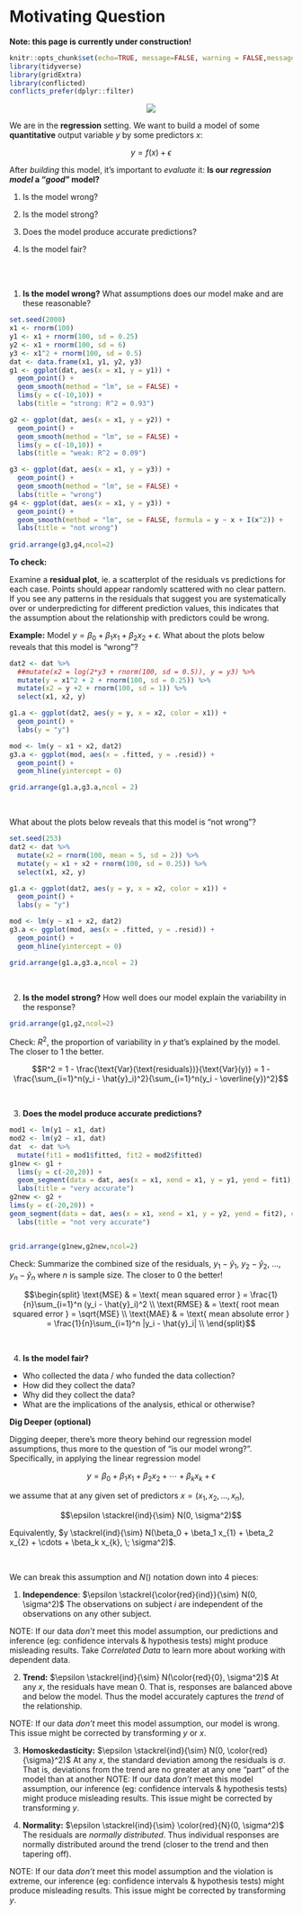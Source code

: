 # Motivating Question {.unnumbered}

**Note: this page is currently under construction!**

```r
knitr::opts_chunk$set(echo=TRUE, message=FALSE, warning = FALSE,message=FALSE)
library(tidyverse)
library(gridExtra)
library(conflicted)
conflicts_prefer(dplyr::filter)
```

<center><img src="images/MLdiagram1.jpg"/></center>

We are in the **regression** setting. We want to build a model of some
**quantitative** output variable $y$ by some predictors $x$:

$$y = f(x) + \epsilon$$

After *building* this model, it's important to *evaluate* it: **Is our
*regression model* a "*good*" model?**

1.  Is the model wrong?

2.  Is the model strong?

3.  Does the model produce accurate predictions?

4.  Is the model fair?


<br><br>

1. **Is the model wrong?** What assumptions does our model make and are these reasonable?

```r
set.seed(2000)
x1 <- rnorm(100)
y1 <- x1 + rnorm(100, sd = 0.25)
y2 <- x1 + rnorm(100, sd = 6)
y3 <- x1^2 + rnorm(100, sd = 0.5)
dat <- data.frame(x1, y1, y2, y3)
g1 <- ggplot(dat, aes(x = x1, y = y1)) + 
  geom_point() + 
  geom_smooth(method = "lm", se = FALSE) + 
  lims(y = c(-10,10)) + 
  labs(title = "strong: R^2 = 0.93")

g2 <- ggplot(dat, aes(x = x1, y = y2)) + 
  geom_point() + 
  geom_smooth(method = "lm", se = FALSE) + 
  lims(y = c(-10,10)) + 
  labs(title = "weak: R^2 = 0.09")

g3 <- ggplot(dat, aes(x = x1, y = y3)) + 
  geom_point() + 
  geom_smooth(method = "lm", se = FALSE) + 
  labs(title = "wrong")
g4 <- ggplot(dat, aes(x = x1, y = y3)) + 
  geom_point() + 
  geom_smooth(method = "lm", se = FALSE, formula = y ~ x + I(x^2)) + 
  labs(title = "not wrong")
  
grid.arrange(g3,g4,ncol=2)
```

**To check:**

Examine a **residual plot**, ie. a scatterplot of the residuals vs predictions for each case. Points should appear randomly scattered with no clear pattern. If you see any patterns in the residuals that suggest you are systematically over or underpredicting for different prediction values, this indicates that the assumption about the relationship with predictors could be wrong.


**Example:** Model $y = \beta_0 + \beta_1 x_1 + \beta_2 x_2 + \epsilon$.
What about the plots below reveals that this model is "wrong"?

```r
dat2 <- dat %>% 
  ##mutate(x2 = log(2*y3 + rnorm(100, sd = 0.5)), y = y3) %>%
  mutate(y = x1^2 + 2 + rnorm(100, sd = 0.25)) %>% 
  mutate(x2 = y +2 + rnorm(100, sd = 1)) %>%
  select(x1, x2, y) 

g1.a <- ggplot(dat2, aes(y = y, x = x2, color = x1)) + 
  geom_point() + 
  labs(y = "y")

mod <- lm(y ~ x1 + x2, dat2)
g3.a <- ggplot(mod, aes(x = .fitted, y = .resid)) + 
  geom_point() + 
  geom_hline(yintercept = 0)

grid.arrange(g1.a,g3.a,ncol = 2)
```

<br>

What about the plots below reveals that this model is "not wrong"?

```r
set.seed(253)
dat2 <- dat %>% 
  mutate(x2 = rnorm(100, mean = 5, sd = 2)) %>% 
  mutate(y = x1 + x2 + rnorm(100, sd = 0.25)) %>% 
  select(x1, x2, y) 

g1.a <- ggplot(dat2, aes(y = y, x = x2, color = x1)) + 
  geom_point() + 
  labs(y = "y")

mod <- lm(y ~ x1 + x2, dat2)
g3.a <- ggplot(mod, aes(x = .fitted, y = .resid)) + 
  geom_point() + 
  geom_hline(yintercept = 0)

grid.arrange(g1.a,g3.a,ncol = 2)
```

<br>

2.  **Is the model strong?** How well does our model explain the
    variability in the response?

```r
grid.arrange(g1,g2,ncol=2)
```

Check: $R^2$, the proportion of variability in $y$ that's explained by
the model. The closer to 1 the better.

$$R^2 = 1 - \frac{\text{Var}(\text{residuals})}{\text{Var}(y)} = 1 - \frac{\sum_{i=1}^n(y_i - \hat{y}_i)^2}{\sum_{i=1}^n(y_i - \overline{y})^2}$$

<br>

3.  **Does the model produce accurate predictions?**

```r
mod1 <- lm(y1 ~ x1, dat)
mod2 <- lm(y2 ~ x1, dat)
dat  <- dat %>% 
  mutate(fit1 = mod1$fitted, fit2 = mod2$fitted)
g1new <- g1 + 
  lims(y = c(-20,20)) + 
  geom_segment(data = dat, aes(x = x1, xend = x1, y = y1, yend = fit1), color = "red") + 
  labs(title = "very accurate")
g2new <- g2 + 
lims(y = c(-20,20)) + 
geom_segment(data = dat, aes(x = x1, xend = x1, y = y2, yend = fit2), color = "red") + 
  labs(title = "not very accurate")


grid.arrange(g1new,g2new,ncol=2)
```

<!-- ![](https://www.macalester.edu/~ajohns24/images/stat253/evaluate_predictions.png) -->

Check: Summarize the combined size of the residuals, $y_1 - \hat{y}_1$,
$y_2 - \hat{y}_2$, ..., $y_n - \hat{y}_n$ where $n$ is sample size. The
closer to 0 the better!

$$\begin{split}
\text{MSE}  & = \text{ mean squared error } = \frac{1}{n}\sum_{i=1}^n (y_i - \hat{y}_i)^2 \\
\text{RMSE} & = \text{ root mean squared error } = \sqrt{MSE}  \\
\text{MAE}  & = \text{ mean absolute error } = \frac{1}{n}\sum_{i=1}^n |y_i - \hat{y}_i| \\
\end{split}$$

<br>

4.  **Is the model fair?**

-   Who collected the data / who funded the data collection?
-   How did they collect the data?
-   Why did they collect the data?
-   What are the implications of the analysis, ethical or otherwise?

**Dig Deeper (optional)**

Digging deeper, there's more theory behind our regression model
assumptions, thus more to the question of "is our model wrong?".
Specifically, in applying the linear regression model

$$y = \beta_0 + \beta_1 x_{1} + \beta_2 x_{2} + \cdots + \beta_k x_{k} + \epsilon$$

we assume that at any given set of predictors $x = (x_1,x_2,...,x_n)$,

$$\epsilon \stackrel{ind}{\sim} N(0, \sigma^2)$$

Equivalently,
$y \stackrel{ind}{\sim} N(\beta_0 + \beta_1 x_{1} + \beta_2 x_{2} + \cdots + \beta_k x_{k}, \; \sigma^2)$.

<br>

We can break this assumption and $N()$ notation down into 4 pieces:

1.  **Independence**:
    $\epsilon \stackrel{\color{red}{ind}}{\sim} N(0, \sigma^2)$ The
    observations on subject $i$ are independent of the observations on
    any other subject.

NOTE: If our data *don't* meet this model assumption, our predictions
and inference (eg: confidence intervals & hypothesis tests) might
produce misleading results. Take *Correlated Data* to learn more about
working with dependent data.

2.  **Trend:**
    $\epsilon \stackrel{ind}{\sim} N(\color{red}{0}, \sigma^2)$ At any
    $x$, the residuals have mean 0. That is, responses are balanced
    above and below the model. Thus the model accurately captures the
    *trend* of the relationship.

NOTE: If our data *don't* meet this model assumption, our model is
wrong. This issue might be corrected by transforming $y$ or $x$.

3.  **Homoskedasticity:**
    $\epsilon \stackrel{ind}{\sim} N(0, \color{red}{\sigma}^2)$ At any
    $x$, the standard deviation among the residuals is $\sigma$. That
    is, deviations from the trend are no greater at any one "part" of
    the model than at another NOTE: If our data *don't* meet this model
    assumption, our inference (eg: confidence intervals & hypothesis
    tests) might produce misleading results. This issue might be
    corrected by transforming $y$.

4.  **Normality:**
    $\epsilon \stackrel{ind}{\sim} \color{red}{N}(0, \sigma^2)$ The
    residuals are *normally distributed*. Thus individual responses are
    normally distributed around the trend (closer to the trend and then
    tapering off).

NOTE: If our data *don't* meet this model assumption and the violation
is extreme, our inference (eg: confidence intervals & hypothesis tests)
might produce misleading results. This issue might be corrected by
transforming $y$.